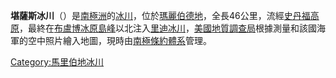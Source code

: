 {{coord|85|42|S|134|30|W|source:GNIS|display=title}}

'''堪薩斯冰川'''（{{lang-en|Kansas Glacier}}）是[[南極洲|南極洲]]的[[冰川|冰川]]，位於[[瑪麗伯德地|瑪麗伯德地]]，全長46公里，流經[[史丹福高原|史丹福高原]]，最終在[[布盧博冰原島峰|布盧博冰原島峰]]以北注入[[里迪冰川|里迪冰川]]，[[美國地質調查局|美國地質調查局]]根據測量和該國海軍的空中照片繪入地圖，現時由[[南極條約體系|南極條約體系]]管理。

{{DEFAULTSORT:Kansas Glacier}}
[[Category:馬里伯地冰川|Category:馬里伯地冰川]]


{{MarieByrdLand-geo-stub}}